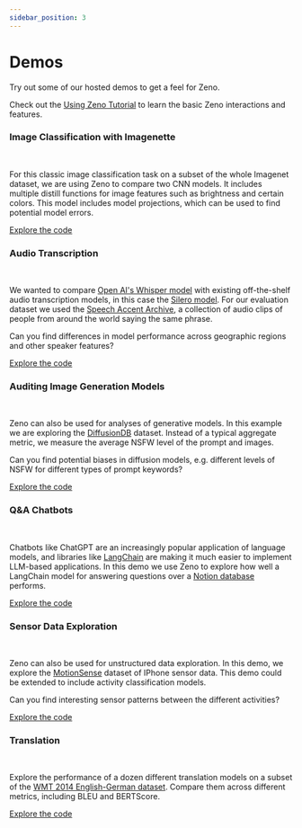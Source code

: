 ```yaml
---
sidebar_position: 3
---
```



# Demos

Try out some of our hosted demos to get a feel for Zeno.

Check out the [Using Zeno Tutorial](./quickstart/using_zeno) to learn the basic Zeno interactions and features.

### Image Classification with Imagenette

<TryWithZeno url="https://zeno-ml-imagenette.hf.space/" />
<br />

For this classic image classification task on a subset of the whole Imagenet dataset, we are using Zeno to compare two CNN models. It includes multiple distill
functions for image features such as brightness and certain colors. This model includes
model projections, which can be used to find potential model errors.

[Explore the code](https://huggingface.co/spaces/zeno-ml/imagenette/tree/main)

### Audio Transcription

<TryWithZeno url="https://zeno-ml-audio-transcription.hf.space/" />
<br />

We wanted to compare [Open AI's Whisper model](https://github.com/openai/whisper) with existing off-the-shelf
audio transcription models, in this case the [Silero
model](https://pytorch.org/hub/snakers4_silero-models_stt/). For our evaluation
dataset we used the [Speech Accent
Archive](https://www.kaggle.com/rtatman/speech-accent-archive), a collection of
audio clips of people from around the world saying the same phrase.

Can you find differences in model performance across geographic regions and other speaker features?

[Explore the code](https://huggingface.co/spaces/zeno-ml/audio-transcription/tree/main)

### Auditing Image Generation Models

<TryWithZeno url="https://zeno-ml-diffusiondb.hf.space/" />
<br />

Zeno can also be used for analyses of generative models.
In this example we are exploring the [DiffusionDB](https://poloclub.github.io/diffusiondb/) dataset.
Instead of a typical aggregate metric, we measure the average NSFW level of the prompt and images.

Can you find potential biases in diffusion models, e.g. different levels of NSFW for different types of prompt keywords?

[Explore the code](https://huggingface.co/spaces/zeno-ml/diffusiondb/tree/main)

### Q&A Chatbots

<TryWithZeno url="https://zeno-ml-langchain-qa.hf.space/#/explore/" />
<br />

Chatbots like ChatGPT are an increasingly popular application of language models, and libraries like [LangChain](https://github.com/hwchase17/langchain) are making it much easier to implement LLM-based applications. In this demo we use Zeno to explore how well a LangChain model for answering questions over a [Notion database](https://github.com/hwchase17/chat-langchain-notion) performs.

[Explore the code](https://huggingface.co/spaces/zeno-ml/audio-transcription/tree/main)

### Sensor Data Exploration

<TryWithZeno url="https://zeno-ml-imu-classification.hf.space/" />
<br />

Zeno can also be used for unstructured data exploration.
In this demo, we explore the [MotionSense](https://github.com/mmalekzadeh/motion-sense) dataset of IPhone sensor data.
This demo could be extended to include activity classification models.

Can you find interesting sensor patterns between the different activities?

[Explore the code](https://huggingface.co/spaces/zeno-ml/imu-classification/tree/main)

### Translation

<TryWithZeno url="https://zeno-ml-translation-report.hf.space" />
<br />

Explore the performance of a dozen different translation models on a subset of the [WMT 2014 English-German dataset](https://huggingface.co/datasets/wmt14). Compare them across different metrics, including BLEU and BERTScore.

[Explore the code](https://huggingface.co/spaces/zeno-ml/translation-report/tree/main)
